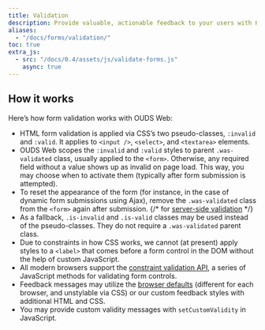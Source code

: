 ```yaml
---
title: Validation
description: Provide valuable, actionable feedback to your users with HTML5 form validation, via browser default behaviors or custom styles and JavaScript.
aliases:
  - "/docs/forms/validation/"
toc: true
extra_js:
  - src: "/docs/0.4/assets/js/validate-forms.js"
    async: true
---
```


## How it works

Here’s how form validation works with OUDS Web:

- HTML form validation is applied via CSS’s two pseudo-classes, `:invalid` and `:valid`. It applies to `<input />`, `<select>`, and `<textarea>` elements.
- OUDS Web scopes the `:invalid` and `:valid` styles to parent `.was-validated` class, usually applied to the `<form>`. Otherwise, any required field without a value shows up as invalid on page load. This way, you may choose when to activate them (typically after form submission is attempted).
- To reset the appearance of the form (for instance, in the case of dynamic form submissions using Ajax), remove the `.was-validated` class from the `<form>` again after submission.
{/* for [server-side validation](#server-side) */}
- As a fallback, `.is-invalid` and `.is-valid` classes may be used instead of the pseudo-classes. They do not require a `.was-validated` parent class.
- Due to constraints in how CSS works, we cannot (at present) apply styles to a `<label>` that comes before a form control in the DOM without the help of custom JavaScript.
- All modern browsers support the [constraint validation API](https://html.spec.whatwg.org/multipage/form-control-infrastructure.html#the-constraint-validation-api), a series of JavaScript methods for validating form controls.
- Feedback messages may utilize the [browser defaults](#browser-defaults) (different for each browser, and unstylable via CSS) or our custom feedback styles with additional HTML and CSS.
- You may provide custom validity messages with `setCustomValidity` in JavaScript.
